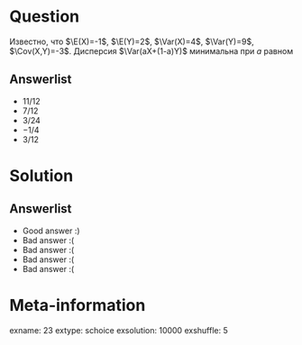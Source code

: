 Question
========
Известно, что $\E(X)=-1$, $\E(Y)=2$, $\Var(X)=4$, $\Var(Y)=9$, $\Cov(X,Y)=-3$. Дисперсия $\Var(aX+(1-a)Y)$ минимальна при $a$ равном

 

Answerlist
----------
*  11/12
*  7/12
*  3/24
*  $-1/4$
*  $3/12$

Solution
========

Answerlist
----------
*  Good answer :)
*  Bad answer :(
*  Bad answer :(
*  Bad answer :(
*  Bad answer :(

Meta-information
================
exname: 23
extype: schoice
exsolution: 10000
exshuffle: 5

